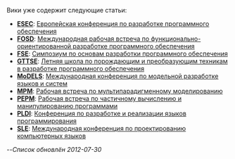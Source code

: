 Вики уже содержит следующие статьи:

* '''[[ESEC]]''': [[ESEC|Европейская конференция по разработке программного обеспечения]]
* '''[[FOSD]]''': [[FOSD|Международная рабочая встреча по функционально-ориентированной разработке программного обеспечения]]
* '''[[FSE]]''': [[FSE|Симпозиум по основам разработки программного обеспечения]]
* '''[[GTTSE]]''': [[GTTSE|Летняя школа по порождающим и преобразующим техникам в разработке программного обеспечения]]
* '''[[MoDELS]]''': [[MoDELS|Международная конференция по модельной разработке языков и систем]]
* '''[[MPM]]''': [[MPM|Рабочая встреча по мультипарадигменному моделированию]]
* '''[[PEPM]]''': [[PEPM|Рабочая встреча по частичному вычислению и манипулированию программами]]
* '''[[PLDI]]''': [[PLDI|Конференция по разработке и реализации языков программирования]]
* '''[[SLE]]''': [[SLE|Международная конференция по проектированию компьютерных языков]]

--''Список обновлён 2012-07-30''
